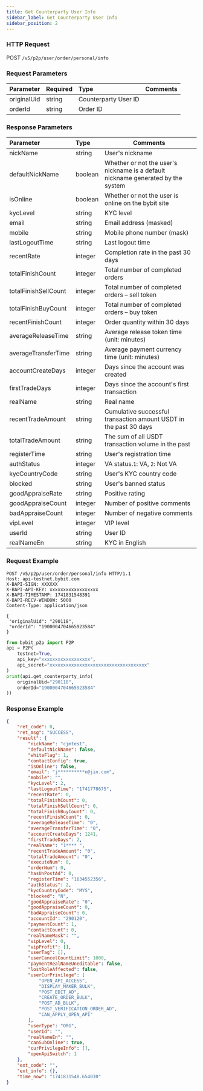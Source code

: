 ```yaml
---
title: Get Counterparty User Info
sidebar_label: Get Counterparty User Info
sidebar_position: 2
---
```


### HTTP Request
POST `/v5/p2p/user/order/personal/info`

### Request Parameters
| Parameter | Required | Type | Comments|
|:----- |:-------|:-----|------ |
|originalUid |string |Counterparty User ID|
|orderId |string |Order ID |

### Response Parameters
| Parameter | Type | Comments|
|:----- |:-----|----- |
|nickName|string|User's nickname|
|defaultNickName|boolean|Whether or not the user's nickname is a default nickname generated by the system |
|isOnline|boolean|Whether or not the user is online on the bybit site |
|kycLevel|string|KYC level|
|email|string|Email address (masked)|
|mobile|string|Mobile phone number (mask)|
|lastLogoutTime|string|Last logout time |
|recentRate|integer|Completion rate in the past 30 days|
|totalFinishCount|integer|Total number of completed orders|
|totalFinishSellCount|integer|Total number of completed orders – sell token|
|totalFinishBuyCount|integer|Total number of completed orders – buy token|
|recentFinishCount|integer|Order quantity within 30 days|
|averageReleaseTime|string|Average release token time (unit: minutes)|
|averageTransferTime|string|Average payment currency time (unit: minutes)|
|accountCreateDays|integer|Days since the account was created|
|firstTradeDays|integer|Days since the account's first transaction |
|realName|string|Real name|
|recentTradeAmount|string|Cumulative successful transaction amount USDT in the past 30 days|
|totalTradeAmount|string|The sum of all USDT transaction volume in the past |
|registerTime|string|User's registration time|
|authStatus|integer|VA status.`1`: VA, `2`: Not VA|
|kycCountryCode|string|User's KYC country code|
|blocked|string|User's banned status|
|goodAppraiseRate|string|Positive rating|
|goodAppraiseCount|integer|Number of positive comments|
|badAppraiseCount|integer|Number of negative comments|
|vipLevel|integer|VIP level|
|userId|string|User ID|
|realNameEn|string|KYC in English|

### Request Example

<Tabs groupId="programming-languages">
<TabItem value="http" label="HTTP">

```http
POST /v5/p2p/user/order/personal/info HTTP/1.1
Host: api-testnet.bybit.com
X-BAPI-SIGN: XXXXXX
X-BAPI-API-KEY: xxxxxxxxxxxxxxxxxx
X-BAPI-TIMESTAMP: 1741831548391
X-BAPI-RECV-WINDOW: 5000
Content-Type: application/json

{
 "originalUid": "290118",
 "orderId": "1900004704665923584"
}
```

</TabItem>
<TabItem value="python" label="Python">

```python
from bybit_p2p import P2P
api = P2P(
    testnet=True,
    api_key="xxxxxxxxxxxxxxxxxx",
    api_secret="xxxxxxxxxxxxxxxxxxxxxxxxxxxxxxxxxxxx"
)
print(api.get_counterparty_info(
    originalUid="290118",
    orderId="1900004704665923584"
))
```

</TabItem>
</Tabs>

### Response Example

```json
{
    "ret_code": 0,
    "ret_msg": "SUCCESS",
    "result": {
        "nickName": "cjmtest",
        "defaultNickName": false,
        "whiteFlag": 1,
        "contactConfig": true,
        "isOnline": false,
        "email": "j**********n@jin.com",
        "mobile": "",
        "kycLevel": 2,
        "lastLogoutTime": "1741778675",
        "recentRate": 0,
        "totalFinishCount": 0,
        "totalFinishSellCount": 0,
        "totalFinishBuyCount": 0,
        "recentFinishCount": 0,
        "averageReleaseTime": "0",
        "averageTransferTime": "0",
        "accountCreateDays": 1241,
        "firstTradeDays": 2,
        "realName": "1**** ",
        "recentTradeAmount": "0",
        "totalTradeAmount": "0",
        "executeNum": 0,
        "orderNum": 0,
        "hasUnPostAd": 0,
        "registerTime": "1634552356",
        "authStatus": 2,
        "kycCountryCode": "MYS",
        "blocked": "N",
        "goodAppraiseRate": "0",
        "goodAppraiseCount": 0,
        "badAppraiseCount": 0,
        "accountId": "290120",
        "paymentCount": 1,
        "contactCount": 0,
        "realNameMask": "",
        "vipLevel": 0,
        "vipProfit": [],
        "userTag": [],
        "userCancelCountLimit": 1000,
        "paymentRealNameUneditable": false,
        "lostRoleAffected": false,
        "userCurPrivilege": [
            "OPEN_API_ACCESS",
            "DISPLAY_MAKER_BULK",
            "POST_EDIT_AD",
            "CREATE_ORDER_BULK",
            "POST_AD_BULK",
            "POST_VERIFICATION_ORDER_AD",
            "CAN_APPLY_OPEN_API"
        ],
        "userType": "ORG",
        "userId": "",
        "realNameEn": "",
        "canSubOnline": true,
        "curPrivilegeInfo": [],
        "openApiSwitch": 1
    },
    "ext_code": "",
    "ext_info": {},
    "time_now": "1741831548.654030"
}
```
